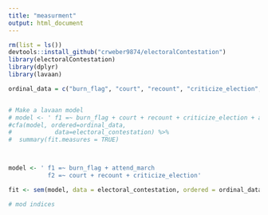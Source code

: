 ```yaml
---
title: "measurment"
output: html_document
---
```


```r
rm(list = ls())
devtools::install_github("crweber9874/electoralContestation")
library(electoralContestation)
library(dplyr)
library(lavaan)

ordinal_data = c("burn_flag", "court", "recount", "criticize_election", "attend_march")


# Make a lavaan model
# model <- ' f1 =~ burn_flag + court + recount + criticize_election + attend_march'
#cfa(model, ordered=ordinal_data, 
#            data=electoral_contestation) %>% 
#  summary(fit.measures = TRUE)



model <- ' f1 =~ burn_flag + attend_march 
           f2 =~ court + recount + criticize_election'

fit <- sem(model, data = electoral_contestation, ordered = ordinal_data, group = "survey")

# mod indices


```

